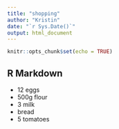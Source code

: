 ```yaml
---
title: "shopping"
author: "Kristin"
date: "`r Sys.Date()`"
output: html_document
---
```


```r
knitr::opts_chunk$set(echo = TRUE)
```

## R Markdown

- 12 eggs
- 500g flour
- 3 milk
- bread
- 5 tomatoes
